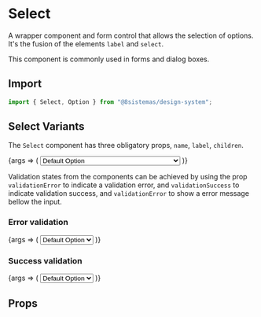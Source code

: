 
<Meta title="Forms/Select" component={Select} />

# Select

A wrapper component and form control that allows the selection of options. It's the fusion of the elements `label` and
`select`.

This component is commonly used in forms and dialog boxes.

## Import

```jsx
import { Select, Option } from "@8sistemas/design-system";
```

## Select Variants

The `Select` component has three obligatory props, `name`, `label`, `children`.

<Canvas>
    <Story
        name="Regular Select"
        args={{
            name: "selectName",
            label: "Select Label",
            placeholder: "Placeholder here",
            onChange: action("onChange"),
            onFocus: action("onFocus"),
            onBlur: action("onBlur"),
        }}
    >
        {args => (
            <Select {...args}>
                <Option value="1">Default Option</Option>
                <Option value="2">Option 2</Option>
                <Option value="3">Option with a very large title to make it break</Option>
            </Select>
        )}
    </Story>
</Canvas>

Validation states from the components can be achieved by using the prop `validationError` to indicate a validation
error, and `validationSuccess` to indicate validation success, and `validationError` to show a error message bellow the
input.

### Error validation

<Canvas>
    <Story
        name="Error Select"
        args={{
            name: "selectName",
            label: "Select Label",
            validationError: true,
            validationMessage: "There seems to be something wrong with your select",
        }}
    >
        {args => (
            <Select {...args}>
                <Option value="1">Default Option</Option>
                <Option value="2">Option 2</Option>
            </Select>
        )}
    </Story>
</Canvas>

### Success validation

<Canvas>
    <Story name="Success Select" args={{ name: "selectName", label: "Select Label", validationSuccess: true }}>
        {args => (
            <Select {...args}>
                <Option value="1">Default Option</Option>
                <Option value="2">Option 2</Option>
            </Select>
        )}
    </Story>
</Canvas>

## Props

<ArgsTable of={Select} />
